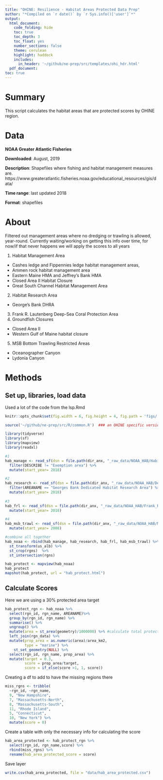 ```yaml
---
title: "OHINE: Resilience - Habitat Areas Protected Data Prep"
author: "*Compiled on `r date()` by `r Sys.info()['user']`*"
output: 
  html_document:
    code_folding: hide
    toc: true
    toc_depth: 3
    toc_float: yes
    number_sections: false
    theme: cerulean
    highlight: haddock
    includes: 
      in_header: '~/github/ne-prep/src/templates/ohi_hdr.html'
  pdf_document:
toc: true
---
```


# Summary

This script calculates the habitat areas that are protected scores by OHINE region. 

# Data

**NOAA Greater Atlantic Fisheries** 

**Downloaded**: August, 2019

**Description**: Shapefiles where fishing and habitat management measures are. https://www.greateratlantic.fisheries.noaa.gov/educational_resources/gis/data/

**Time range**: last updated 2018

**Format**: shapefiles

# About

Filtered out management areas where no dredging or trawling is allowed, year-round.
Currently waiting/working on getting this info over time, for now/if that never happens we will apply the scores to all years

1) Habitat Management Area
  - Cashes ledge and Fippennies ledge habitat management areas,
  - Ammen rock habitat management area
  - Eastern Maine HMA and Jeffrey’s Bank HMA
  - Closed Area II Habitat Closure
  - Great South Channel Habitat Management Area
2) Habitat Research Area
  - George’s Bank DHRA
3) Frank R. Lautenberg Deep-Sea Coral Protection Area
4) Groundfish Closures
  - Closed Area II 
  - Western Gulf of Maine habitat closure
5) MSB Bottom Trawling Restricted Areas
  - Oceanographer Canyon
  - Lydonia Canyon

# Methods

## Set up, libraries, load data
Used a lot of the code from the lsp.Rmd
``` r
knitr::opts_chunk$set(fig.width = 6, fig.height = 4, fig.path = 'figs/', message = FALSE, warning = FALSE)

source('~/github/ne-prep/src/R/common.R')  ### an OHINE specific version of common.R

library(tidyverse)
library(sf)
library(mapview)
library(readxl)
```


```r
#1
hab_manage <- read_sf(dsn = file.path(dir_anx, "_raw_data/NOAA_HAB/Habitat_Management_Areas/Habitat_Management_Areas.shp")) %>% 
  filter(DESCRIBE != "Exemption area") %>% 
  mutate(start_year= 2018)

#2
hab_research <- read_sf(dsn = file.path(dir_anx, "_raw_data/NOAA_HAB/Dedicated_Habitat_Research_Area/Dedicated_Habitat_Research_Area.shp")) %>% 
  filter(AREANAME == "Georges Bank Dedicated Habitat Research Area") %>% # Stellwagen allows surf clam. quahog dredge gear
  mutate(start_year= 2018)
  
#3
hab_frl <- read_sf(dsn = file.path(dir_anx, "_raw_data/NOAA_HAB/Frank_R_Lautenberg_Deep_Sea_Coral_Protection_Areas/Frank_R_Lautenberg_Deep_Sea_Coral_Protection_Areas.shp"))%>% 
  mutate(start_year= 2018)

#4
hab_msb_trawl <- read_sf(dsn = file.path(dir_anx, "_raw_data/NOAA_HAB/MSB_Bottom_Trawling_Restricted_Areas/MSB_Bottom_Trawling_Restricted_Areas.shp"))%>% 
  mutate(start_year= 2008)

#combine all together
hab_noaa <- rbind(hab_manage, hab_research, hab_frl, hab_msb_trawl) %>%
  st_transform(us_alb) %>%
  st_crop(rgns)  %>%
  st_intersection(rgns)

hab_protect <- mapview(hab_noaa) 
hab_protect
mapshot(hab_protect, url = "hab_protect.html")
```


## Calculate Scores
Here we are using a 30% protected area target 

```r
hab_protect_rgn <- hab_noaa %>%
  select(rgn_id, rgn_name, AREANAME)%>%
  group_by(rgn_id, rgn_name) %>%
  summarise() %>%
  ungroup() %>%
  mutate(area = st_area(geometry)/1000000) %>% #calculate total protected area
  left_join(rgn_data) %>%
  mutate(prop_area = as.numeric(area)/area_km2, 
         type = "marine") %>%
    st_set_geometry(NULL) %>% 
  select(rgn_id, rgn_name, prop_area) %>% 
  mutate(target = 0.3,
         score = prop_area/target,
         score = if_else(score >1, 1, score)) 
```

Creating a df to add to have the missing regions there 
```r
miss_rgns <- tribble(
  ~rgn_id, ~rgn_name,
  9, "New Hampshire",
  7, "Massachusetts-North",
  8, "Massachusetts-South",
  11, "Rhode Island",
  5, "Connecticut",
  10, "New York") %>% 
  mutate(score = 0)
```


Create a table with only the necessary info for calculating the score
```r
hab_area_protected <- hab_protect_rgn %>% 
  select(rgn_id, rgn_name,score) %>% 
  rbind(miss_rgns) %>% 
  rename(hab_area_protected_score = score)
```

Save layer
```r
write.csv(hab_area_protected, file = "data/hab_area_protected.csv")
```



